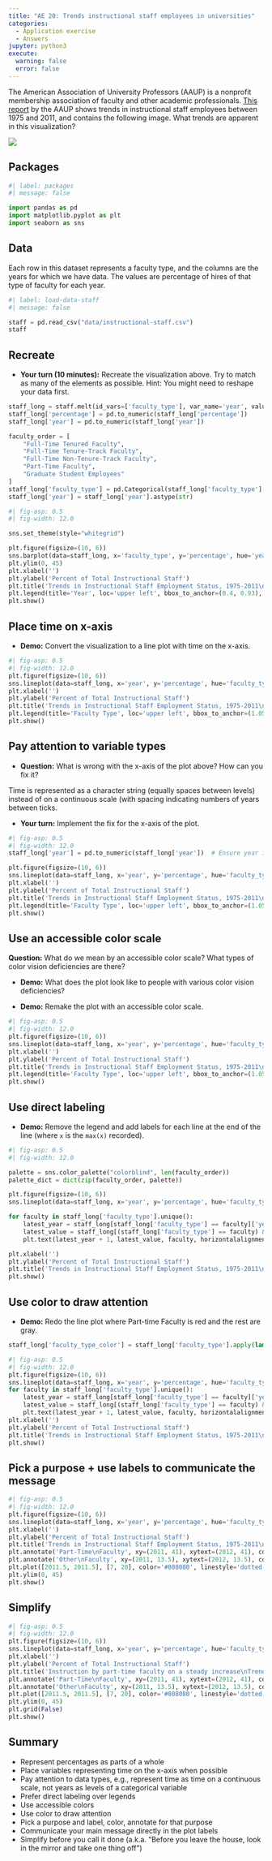 ```yaml
---
title: "AE 20: Trends instructional staff employees in universities"
categories: 
  - Application exercise
  - Answers
jupyter: python3
execute: 
  warning: false
  error: false
---
```


The American Association of University Professors (AAUP) is a nonprofit membership association of faculty and other academic professionals.
[This report](https://www.aaup.org/sites/default/files/files/AAUP_Report_InstrStaff-75-11_apr2013.pdf) by the AAUP shows trends in instructional staff employees between 1975 and 2011, and contains the following image.
What trends are apparent in this visualization?

![](https://sta199-s24.github.io/images/staff-employment.png){fig-align="center"}

## Packages

```python
#| label: packages
#| message: false

import pandas as pd
import matplotlib.pyplot as plt
import seaborn as sns
```

## Data

Each row in this dataset represents a faculty type, and the columns are the years for which we have data.
The values are percentage of hires of that type of faculty for each year.

```python
#| label: load-data-staff
#| message: false

staff = pd.read_csv("data/instructional-staff.csv")
staff
```

## Recreate

-   **Your turn (10 minutes):** Recreate the visualization above. Try to match as many of the elements as possible. Hint: You might need to reshape your data first.

```python
staff_long = staff.melt(id_vars=['faculty_type'], var_name='year', value_name='percentage')
staff_long['percentage'] = pd.to_numeric(staff_long['percentage'])
staff_long['year'] = pd.to_numeric(staff_long['year'])

faculty_order = [
    "Full-Time Tenured Faculty",
    "Full-Time Tenure-Track Faculty",
    "Full-Time Non-Tenure-Track Faculty",
    "Part-Time Faculty",
    "Graduate Student Employees"
]
staff_long['faculty_type'] = pd.Categorical(staff_long['faculty_type'], categories=faculty_order, ordered=True)
staff_long['year'] = staff_long['year'].astype(str)

```

```python
#| fig-asp: 0.5
#| fig-width: 12.0

sns.set_theme(style="whitegrid")

plt.figure(figsize=(10, 6))
sns.barplot(data=staff_long, x='faculty_type', y='percentage', hue='year', dodge=True)
plt.ylim(0, 45)
plt.xlabel('')
plt.ylabel('Percent of Total Instructional Staff')
plt.title('Trends in Instructional Staff Employment Status, 1975-2011\nAll Institutions, National Totals')
plt.legend(title='Year', loc='upper left', bbox_to_anchor=(0.4, 0.93), ncol=5)
plt.show()
```

## Place time on x-axis

-   **Demo:** Convert the visualization to a line plot with time on the x-axis.

```python
#| fig-asp: 0.5
#| fig-width: 12.0
plt.figure(figsize=(10, 6))
sns.lineplot(data=staff_long, x='year', y='percentage', hue='faculty_type', marker='o')
plt.xlabel('')
plt.ylabel('Percent of Total Instructional Staff')
plt.title('Trends in Instructional Staff Employment Status, 1975-2011\nAll Institutions, National Totals')
plt.legend(title='Faculty Type', loc='upper left', bbox_to_anchor=(1.05, 1), borderaxespad=0)
plt.show()
```

## Pay attention to variable types

-   **Question:** What is wrong with the x-axis of the plot above? How can you fix it?

Time is represented as a character string (equally spaces between levels) instead of on a continuous scale (with spacing indicating numbers of years between ticks.

-   **Your turn:** Implement the fix for the x-axis of the plot.

```python
#| fig-asp: 0.5
#| fig-width: 12.0
staff_long['year'] = pd.to_numeric(staff_long['year'])  # Ensure year is treated as a numeric type

plt.figure(figsize=(10, 6))
sns.lineplot(data=staff_long, x='year', y='percentage', hue='faculty_type', marker='o')
plt.xlabel('')
plt.ylabel('Percent of Total Instructional Staff')
plt.title('Trends in Instructional Staff Employment Status, 1975-2011\nAll Institutions, National Totals')
plt.legend(title='Faculty Type', loc='upper left', bbox_to_anchor=(1.05, 1), borderaxespad=0)
plt.show()
```

## Use an accessible color scale

**Question:** What do we mean by an accessible color scale?
What types of color vision deficiencies are there?

-   **Demo:** What does the plot look like to people with various color vision deficiencies?

-   **Demo:** Remake the plot with an accessible color scale.

```python
#| fig-asp: 0.5
#| fig-width: 12.0
plt.figure(figsize=(10, 6))
sns.lineplot(data=staff_long, x='year', y='percentage', hue='faculty_type', marker='o', palette='colorblind')
plt.xlabel('')
plt.ylabel('Percent of Total Instructional Staff')
plt.title('Trends in Instructional Staff Employment Status, 1975-2011\nAll Institutions, National Totals')
plt.legend(title='Faculty Type', loc='upper left', bbox_to_anchor=(1.05, 1), borderaxespad=0)
plt.show()
```

## Use direct labeling

-   **Demo:** Remove the legend and add labels for each line at the end of the line (where `x` is the `max(x)` recorded).

```python
#| fig-asp: 0.5
#| fig-width: 12.0

palette = sns.color_palette("colorblind", len(faculty_order))
palette_dict = dict(zip(faculty_order, palette))

plt.figure(figsize=(10, 6))
sns.lineplot(data=staff_long, x='year', y='percentage', hue='faculty_type', marker='o', palette=palette, legend=False)

for faculty in staff_long['faculty_type'].unique():
    latest_year = staff_long[staff_long['faculty_type'] == faculty]['year'].max()
    latest_value = staff_long[(staff_long['faculty_type'] == faculty) & (staff_long['year'] == latest_year)]['percentage'].values[0]
    plt.text(latest_year + 1, latest_value, faculty, horizontalalignment='left', size='medium', color=palette_dict[faculty], weight='semibold')

plt.xlabel('')
plt.ylabel('Percent of Total Instructional Staff')
plt.title('Trends in Instructional Staff Employment Status, 1975-2011\nAll Institutions, National Totals')
plt.show()
```

## Use color to draw attention

-   **Demo:** Redo the line plot where Part-time Faculty is red and the rest are gray.

```python
staff_long['faculty_type_color'] = staff_long['faculty_type'].apply(lambda x: '#b22222' if x == 'Part-Time Faculty' else '#808080')

```

```python
#| fig-asp: 0.5
#| fig-width: 12.0
plt.figure(figsize=(10, 6))
sns.lineplot(data=staff_long, x='year', y='percentage', hue='faculty_type_color', marker='o', ci=False, legend=False, palette=['#808080', '#b22222'])
for faculty in staff_long['faculty_type'].unique():
    latest_year = staff_long[staff_long['faculty_type'] == faculty]['year'].max()
    latest_value = staff_long[(staff_long['faculty_type'] == faculty) & (staff_long['year'] == latest_year)]['percentage'].values[0]
    plt.text(latest_year + 1, latest_value, faculty, horizontalalignment='left', size='medium', color='black' if faculty != 'Part-Time Faculty' else '#b22222', weight='semibold')
plt.xlabel('')
plt.ylabel('Percent of Total Instructional Staff')
plt.title('Trends in Instructional Staff Employment Status, 1975-2011\nAll Institutions, National Totals')
plt.show()
```

## Pick a purpose + use labels to communicate the message


```python
#| fig-asp: 0.5
#| fig-width: 12.0
plt.figure(figsize=(10, 6))
sns.lineplot(data=staff_long, x='year', y='percentage', hue='faculty_type_color', palette=['#808080', '#b22222'], legend=False)
plt.xlabel('')
plt.ylabel('Percent of Total Instructional Staff')
plt.title('Trends in Instructional Staff Employment Status, 1975-2011\nAll Institutions, National Totals')
plt.annotate('Part-Time\nFaculty', xy=(2011, 41), xytext=(2012, 41), color='#b22222', size=12, ha='left')
plt.annotate('Other\nFaculty', xy=(2011, 13.5), xytext=(2012, 13.5), color='#808080', size=12, ha='left')
plt.plot([2011.5, 2011.5], [7, 20], color='#808080', linestyle='dotted')
plt.ylim(0, 45)
plt.show()
```

## Simplify

```python
#| fig-asp: 0.5
#| fig-width: 12.0
plt.figure(figsize=(10, 6))
sns.lineplot(data=staff_long, x='year', y='percentage', hue='faculty_type_color', palette=['#808080', '#b22222'], legend=False, ci=False)
plt.xlabel('')
plt.ylabel('Percent of Total Instructional Staff')
plt.title('Instruction by part-time faculty on a steady increase\nTrends in Instructional Staff Employment Status, 1975-2011\nAll Institutions, National Totals')
plt.annotate('Part-Time\nFaculty', xy=(2011, 41), xytext=(2012, 41), color='#b22222', size=12, ha='left')
plt.annotate('Other\nFaculty', xy=(2011, 13.5), xytext=(2012, 13.5), color='#808080', size=12, ha='left')
plt.plot([2011.5, 2011.5], [7, 20], color='#808080', linestyle='dotted')
plt.ylim(0, 45)
plt.grid(False)
plt.show()
```

## Summary

-   Represent percentages as parts of a whole
-   Place variables representing time on the x-axis when possible
-   Pay attention to data types, e.g., represent time as time on a continuous scale, not years as levels of a categorical variable
-   Prefer direct labeling over legends
-   Use accessible colors
-   Use color to draw attention
-   Pick a purpose and label, color, annotate for that purpose
-   Communicate your main message directly in the plot labels
-   Simplify before you call it done (a.k.a. "Before you leave the house, look in the mirror and take one thing off")